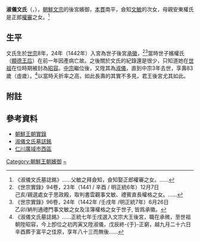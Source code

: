 '''淑儀文氏'''（{{lang-ko|'''숙의 문씨'''}}，{{bd|1426年||1508年|}}），[[朝鮮文宗|朝鮮文宗]]的後宮嬪御，[[本貫|本貫]]南平，僉知[[文敏|文敏]]的次女，母親安東權氏是正郎[[權審|權審]]之女。<ref>《淑儀文氏墓誌銘》……父敏之拜僉知，僉知娶正郎權審之女。……</ref>

== 生平 ==
文氏生於[[朝鮮世宗|世宗]]8年，24年（1442年）入宮為世子後宮[[承徽|承徽]]，<ref>《世宗實錄》94卷，23年（1441 / 辛酉 / 明正統6年）12月7日<br />己亥/親選處女于思政殿，取判書雲觀事文敏、禮賓直長權格之女。……</ref><ref>《世宗實錄》96卷，24年（1442年 /壬戌年 /明正統7年）6月26日<br />乙卯/納判通禮門事文敏之女及注簿權格之女于世子, 皆爲承徽。</ref>當時世子嬪權氏（[[顯德王后|顯德王后]]）在前一年因產病亡故。之後關於文氏的紀錄還是很少，只知道她在[[朝鮮世祖|世祖]]在位時期被封為[[昭容|昭容]]。[[朝鮮中宗|中宗]]繼位後，又陞其為[[淑儀|淑儀]]，直到中宗3年去世，享壽83歲（虛歲）。<ref>《淑儀文氏墓誌銘》……正統七年壬戌選入文宗大王後宮，職在承微，至世祖朝陞昭容，今上卽位之初丙寅又陞淑儀，戊辰終-{于}-正窮，越九月二十六日辛酉葬于富平之佳原，享年八十三而無後……</ref>以當時夭折率之高，如此長壽的其實不多見，君王後宮尤其如此。

== 附註 ==
{{reflist}}

== 參考資料 ==
*[http://sillok.history.go.kr/main/main.jsp 朝鮮王朝實錄] {{Wayback|url=http://sillok.history.go.kr/main/main.jsp |date=20150905161523 }}
*[http://gsm.nricp.go.kr/_third/user/search/KBD007.jsp?ksmno=1505 淑儀文氏墓誌銘]
*[http://www.seo.incheon.kr/foreign/chi/cultural_assets/cultural_assets.asp 仁川廣域市西區] {{Wayback|url=http://www.seo.incheon.kr/foreign/chi/cultural_assets/cultural_assets.asp |date=20160305201238 }}

[[Category:朝鮮王朝嬪御|Category:朝鮮王朝嬪御]]
[[Category:文姓|~]]